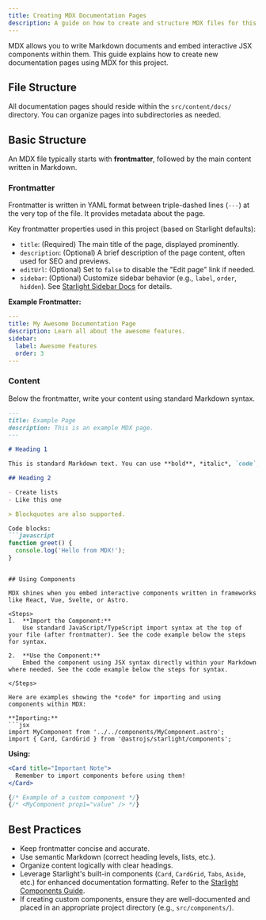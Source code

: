 ```yaml
---
title: Creating MDX Documentation Pages
description: A guide on how to create and structure MDX files for this project's documentation.
---
```



MDX allows you to write Markdown documents and embed interactive JSX components within them. This guide explains how to create new documentation pages using MDX for this project.

## File Structure

All documentation pages should reside within the `src/content/docs/` directory. You can organize pages into subdirectories as needed.

## Basic Structure

An MDX file typically starts with **frontmatter**, followed by the main content written in Markdown.

### Frontmatter

Frontmatter is written in YAML format between triple-dashed lines (`---`) at the very top of the file. It provides metadata about the page.

Key frontmatter properties used in this project (based on Starlight defaults):

-   `title`: (Required) The main title of the page, displayed prominently.
-   `description`: (Optional) A brief description of the page content, often used for SEO and previews.
-   `editUrl`: (Optional) Set to `false` to disable the "Edit page" link if needed.
-   `sidebar`: (Optional) Customize sidebar behavior (e.g., `label`, `order`, `hidden`). See [Starlight Sidebar Docs](https://starlight.astro.build/guides/sidebar/) for details.

**Example Frontmatter:**

```yaml
---
title: My Awesome Documentation Page
description: Learn all about the awesome features.
sidebar:
  label: Awesome Features
  order: 3
---
```

### Content

Below the frontmatter, write your content using standard Markdown syntax.

```markdown
---
title: Example Page
description: This is an example MDX page.
---

# Heading 1

This is standard Markdown text. You can use **bold**, *italic*, `code`, and [links](https://example.com).

## Heading 2

- Create lists
- Like this one

> Blockquotes are also supported.

Code blocks:
```javascript
function greet() {
  console.log('Hello from MDX!');
}
```
```

## Using Components

MDX shines when you embed interactive components written in frameworks like React, Vue, Svelte, or Astro.

<Steps>
1.  **Import the Component:**
    Use standard JavaScript/TypeScript import syntax at the top of your file (after frontmatter). See the code example below the steps for syntax.

2.  **Use the Component:**
    Embed the component using JSX syntax directly within your Markdown where needed. See the code example below the steps for syntax.

</Steps>

Here are examples showing the *code* for importing and using components within MDX:

**Importing:**
```jsx
import MyComponent from '../../components/MyComponent.astro';
import { Card, CardGrid } from '@astrojs/starlight/components';
```

**Using:**

```jsx
<Card title="Important Note">
  Remember to import components before using them!
</Card>

{/* Example of a custom component */}
{/* <MyComponent prop1="value" /> */}
```

## Best Practices

-   Keep frontmatter concise and accurate.
-   Use semantic Markdown (correct heading levels, lists, etc.).
-   Organize content logically with clear headings.
-   Leverage Starlight's built-in components (`Card`, `CardGrid`, `Tabs`, `Aside`, etc.) for enhanced documentation formatting. Refer to the [Starlight Components Guide](https://starlight.astro.build/guides/components/).
-   If creating custom components, ensure they are well-documented and placed in an appropriate project directory (e.g., `src/components/`).

